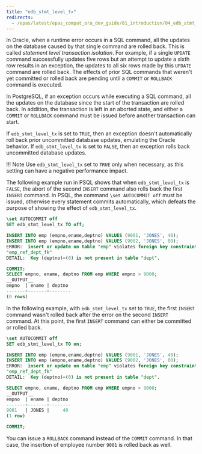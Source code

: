 ```yaml
---
title: "edb_stmt_level_tx"
redirects:
  - /epas/latest/epas_compat_ora_dev_guide/01_introduction/04_edb_stmt_level_tx/ #generated for docs/epas/reorg-role-use-case-mode
---
```


<div id="edb_stmt_level_tx" class="registered_link"></div>

In Oracle, when a runtime error occurs in a SQL command, all the updates on the database caused by that single command are rolled back. This is called *statement level transaction isolation*. For example, if a single `UPDATE` command successfully updates five rows but an attempt to update a sixth row results in an exception, the updates to all six rows made by this `UPDATE` command are rolled back. The effects of prior SQL commands that weren't yet committed or rolled back are pending until a `COMMIT` or `ROLLBACK` command is executed.

In PostgreSQL, if an exception occurs while executing a SQL command, all the updates on the database since the start of the transaction are rolled back. In addition, the transaction is left in an aborted state, and either a `COMMIT` or `ROLLBACK` command must be issued before another transaction can start.

If `edb_stmt_level_tx` is set to `TRUE`, then an exception doesn't automatically roll back prior uncommitted database updates, emulating the Oracle behavior. If `edb_stmt_level_tx` is set to `FALSE`, then an exception rolls back uncommitted database updates.

!!! Note
    Use `edb_stmt_level_tx` set to `TRUE` only when necessary, as this setting can have a negative performance impact.

The following example run in PSQL shows that when `edb_stmt_level_tx` is `FALSE`, the abort of the second `INSERT` command also rolls back the first `INSERT` command. In PSQL, the command `\set AUTOCOMMIT off` must be issued, otherwise every statement commits automatically, which defeats the purpose of showing the effect of `edb_stmt_level_tx`.

```sql
\set AUTOCOMMIT off
SET edb_stmt_level_tx TO off;

INSERT INTO emp (empno,ename,deptno) VALUES (9001, 'JONES', 40);
INSERT INTO emp (empno,ename,deptno) VALUES (9002, 'JONES', 00);
ERROR:  insert or update on table "emp" violates foreign key constraint
"emp_ref_dept_fk"
DETAIL:  Key (deptno)=(0) is not present in table "dept".

COMMIT;
SELECT empno, ename, deptno FROM emp WHERE empno > 9000;
__OUTPUT__
empno  | ename | deptno
-------+-------+--------
(0 rows)
```

In the following example, with `edb_stmt_level_tx` set to `TRUE`, the first `INSERT` command wasn't rolled back after the error on the second `INSERT` command. At this point, the first `INSERT` command can either be committed or rolled back.

```sql
\set AUTOCOMMIT off
SET edb_stmt_level_tx TO on;

INSERT INTO emp (empno,ename,deptno) VALUES (9001, 'JONES', 40);
INSERT INTO emp (empno,ename,deptno) VALUES (9002, 'JONES', 00);
ERROR:  insert or update on table "emp" violates foreign key constraint
"emp_ref_dept_fk"
DETAIL:  Key (deptno)=(0) is not present in table "dept".

SELECT empno, ename, deptno FROM emp WHERE empno > 9000;
__OUTPUT__
empno  | ename | deptno
-------+-------+--------
9001   | JONES |     40
(1 row)

COMMIT;
```

You can issue a `ROLLBACK` command instead of the `COMMIT` command. In that case, the insertion of employee number `9001` is rolled back as well.
